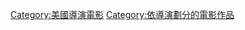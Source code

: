 {{Cat more|查克·史奈德}}

{{DEFAULTSORT:Snyder, Zack}}
[[Category:美國導演電影|Category:美國導演電影]]
[[Category:依導演劃分的電影作品|Category:依導演劃分的電影作品]]